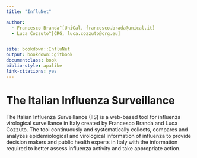 ```yaml
---
title: "InfluNet"

author:
  - Francesco Branda^[UniCal, francesco.brada@unical.it]
  - Luca Cozzuto^[CRG, luca.cozzuto@crg.eu]


site: bookdown::InfluNet
output: bookdown::gitbook
documentclass: book
biblio-style: apalike
link-citations: yes
---
```


# The Italian Influenza Surveillance 

The Italian Influenza Surveillance (IIS) is a web-based tool for influenza virological surveillance in Italy created by Francesco Branda and Luca Cozzuto. The tool continuously and systematically collects, compares and analyzes epidemiological and virological information of influenza to provide decision makers and public health experts in Italy with the information required to better assess influenza activity and take appropriate action.

